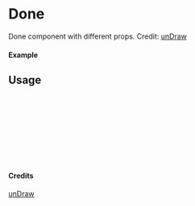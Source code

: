 
<Meta of={Done} title="unDraw/Done" />

# Done

Done component with different props.
Credit: [unDraw](https://undraw.co/illustrations)

#### Example

<Canvas of={Done.Primary} />

## Usage

```ts
import { Done } from "yadl-ui";

const Example = () => {
  return (
      <Done />
  );
};

export default Example;
```

#### Credits
[unDraw](https://undraw.co/illustrations)

